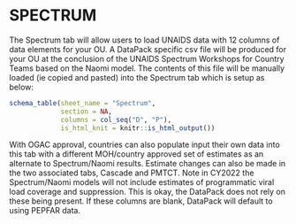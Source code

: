 \blandscape

# SPECTRUM

The Spectrum tab will allow users to load UNAIDS data with 12 columns of data elements for your OU. A DataPack specific csv file will be produced for your OU at the conclusion of the UNAIDS Spectrum Workshops for Country Teams based on the Naomi model. The contents of this file will be manually loaded (ie copied and pasted) into the Spectrum tab which is setup as below:

```r
schema_table(sheet_name = "Spectrum",
             section = NA,
             columns = col_seq("D", "P"),
             is_html_knit = knitr::is_html_output())
```

With OGAC approval, countries can also populate input their own data into this tab with a different MOH/country approved set of estimates as an alternate to Spectrum/Naomi results. Estimate changes can also be made in the two associated tabs, Cascade and PMTCT. Note in CY2022 the Spectrum/Naomi models will not include estimates of programmatic viral load coverage and suppression. This is okay, the DataPack does not rely on these being present. If these columns are blank, DataPack will default to using PEPFAR data.

\elandscape

\newpage
